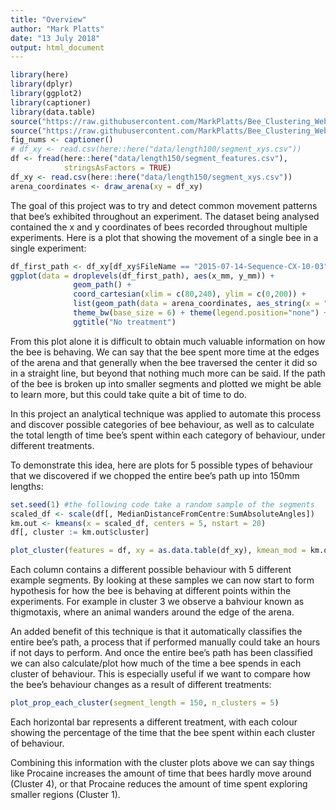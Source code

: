 ```yaml
---
title: "Overview"
author: "Mark Platts"
date: "13 July 2018"
output: html_document
---
```


```r
library(here)
library(dplyr)
library(ggplot2)
library(captioner)
library(data.table)
source("https://raw.githubusercontent.com/MarkPlatts/Bee_Clustering_Website/master/code/R/helper_functions.R")
source("https://raw.githubusercontent.com/MarkPlatts/Bee_Clustering_Website/master/code/R/plot_prop_each_cluster.R")
fig_nums <- captioner()
# df_xy <- read.csv(here::here("data/length100/segment_xys.csv"))
df <- fread(here::here("data/length150/segment_features.csv"),
            stringsAsFactors = TRUE)
df_xy <- read.csv(here::here("data/length150/segment_xys.csv"))
arena_coordinates <- draw_arena(xy = df_xy)
```

The goal of this project was to try and detect common movement patterns that bee's exhibited throughout an experiment. The dataset being analysed contained the x and y coordinates of bees recorded throughout multiple experiments. Here is a plot that showing the movement of a single bee in a single experiment:

```r
df_first_path <- df_xy[df_xy$FileName == "2015-07-14-Sequence-CX-10-03", ]
ggplot(data = droplevels(df_first_path), aes(x_mm, y_mm)) + 
              geom_path() + 
              coord_cartesian(xlim = c(80,240), ylim = c(0,200)) +
              list(geom_path(data = arena_coordinates, aes_string(x = "x", y = "y"))) + 
              theme_bw(base_size = 6) + theme(legend.position="none") +
              ggtitle("No treatment")
```

From this plot alone it is difficult to obtain much valuable information on how the bee is behaving. We can say that the bee spent more time at the edges of the arena and that generally when the bee traversed the center it did so in a straight line, but beyond that nothing much more can be said. If the path of the bee is broken up into smaller segments and plotted we might be able to learn more, but this could take quite a bit of time to do.

In this project an analytical technique was applied to automate this process and discover possible categories of bee behaviour, as well as to calculate the total length of time bee's spent within each category of behaviour, under different treatments.

To demonstrate this idea, here are plots for 5 possible types of behaviour that we discovered if we chopped the entire bee's path up into 150mm lengths:

```r
set.seed(1) #the following code take a random sample of the segments
scaled_df <- scale(df[, MedianDistanceFromCentre:SumAbsoluteAngles])
km.out <- kmeans(x = scaled_df, centers = 5, nstart = 20)
df[, cluster := km.out$cluster]
```

```r
plot_cluster(features = df, xy = as.data.table(df_xy), kmean_mod = km.out, nSegments = 5)
```

Each column contains a different possible behaviour with 5 different example segments. By looking at these samples we can now start to form hypothesis for how the bee is behaving at different points within the experiments. For example in cluster 3 we observe a bahviour known as thigmotaxis, where an animal wanders around the edge of the arena.

An added benefit of this technique is that it automatically classifies the entire bee's path, a process that if performed manually could take an hours if not days to perform. And once the entire bee's path has been classified we can also calculate/plot how much of the time a bee spends in each cluster of behaviour. This is especially useful if we want to compare how the bee's behaviour changes as a result of different treatments:

```r
plot_prop_each_cluster(segment_length = 150, n_clusters = 5)
```

Each horizontal bar represents a different treatment, with each colour showing the percentage of the time that the bee spent within each cluster of behaviour.

Combining this information with the cluster plots above we can say things like Procaine increases the amount of time that bees hardly move around (Cluster 4), or that Procaine reduces the amount of time spent exploring smaller regions (Cluster 1).
